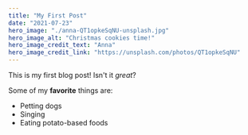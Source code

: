 ```yaml
---
title: "My First Post"
date: "2021-07-23"
hero_image: "./anna-QT1opkeSqNU-unsplash.jpg"
hero_image_alt: "Christmas cookies time!"
hero_image_credit_text: "Anna"
hero_image_credit_link: "https://unsplash.com/photos/QT1opkeSqNU"
---
```


This is my first blog post! Isn't it *great*?

Some of my **favorite** things are:

* Petting dogs
* Singing
* Eating potato-based foods
